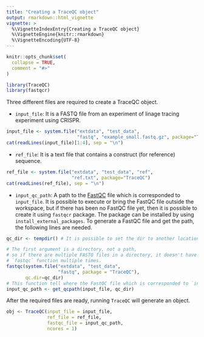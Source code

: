```yaml
---
title: "Creating a TraceQC object"
output: rmarkdown::html_vignette
vignette: >
  %\VignetteIndexEntry{Creating a TraceQC object}
  %\VignetteEngine{knitr::rmarkdown}
  %\VignetteEncoding{UTF-8}
---
```


```r
knitr::opts_chunk$set(
  collapse = TRUE,
  comment = "#>"
)
```

```r
library(TraceQC)
library(fastqcr)
```


Three different files are required to create a TraceQC object.

* `input_file`: It is a FASTQ file from an experiment of linage tracing experiment using CRISPR.

```r
input_file <- system.file("extdata", "test_data",
                          "fastq", "example_small.fastq.gz", package="TraceQC")
cat(readLines(input_file)[1:4], sep = "\n")
```

* `ref_file`: It is a text file that contains a construct (for reference) sequence.


```r
ref_file <- system.file("extdata", "test_data", "ref",
                        "ref.txt", package="TraceQC")
cat(readLines(ref_file), sep = "\n")
```

* `input_qc_path`: A path to the [FastQC](https://www.bioinformatics.babraham.ac.uk/projects/fastqc/) file which is corresponded to `input_file`. It is possible to execute or bring the FastQC file outside the workspace, but if there has been no FastQC file yet, then it is possible to create it using `fastqcr` package. The package can be installed by using `install_external_packages`. To generate a FastQC file and get the path, the following lines are needed.

```r
qc_dir <- tempdir() # It is possible to set the dir to another location.

# The first argument is a directory, not a path, 
# so if there are multiple FASTQ files in a directory, it doesn't have to run
# `fastqc` function multiple times.
fastqc(system.file("extdata", "test_data",
                   "fastq", package = "TraceQC"), 
       qc.dir=qc_dir)
# This function tell where the FastQC file which is corresponded to `input_file`.
input_qc_path <- get_qcpath(input_file, qc_dir)
```

After the required files are ready, running `TraceQC` will generate an object.

```r
obj <- TraceQC(input_file = input_file,
               ref_file = ref_file,
               fastqc_file = input_qc_path,
               ncores = 1)
```
